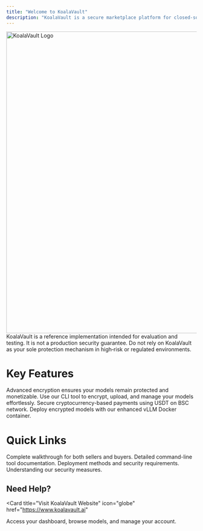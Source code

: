 ```yaml
---
title: "Welcome to KoalaVault"
description: "KoalaVault is a secure marketplace platform for closed-source LLM models, enabling model creators to monetize their work while buyers can deploy models locally."
---
```


<img src="/logo/koalavault.svg" alt="KoalaVault Logo" width="800" />

<Warning>
KoalaVault is a reference implementation intended for evaluation and testing. It is not a production security guarantee. Do not rely on KoalaVault as your sole protection mechanism in high‑risk or regulated environments.
</Warning>

# Key Features

<CardGroup cols={2}>
  <Card
    title="Secure Model Protection"
    icon="shield-halved"
    href="/security/trust-remote-code"
  >
    Advanced encryption ensures your models remain protected and monetizable.
  </Card>
  <Card
    title="Easy Model Management"
    icon="terminal"
    href="/koava"
  >
    Use our CLI tool to encrypt, upload, and manage your models effortlessly.
  </Card>
  <Card
    title="Blockchain Payments"
    icon="coins"
    href="/crypto/wallet-setup"
  >
    Secure cryptocurrency-based payments using USDT on BSC network.
  </Card>
  <Card
    title="Docker Deployment"
    icon="docker"
    href="/deploy/docker-run-guide"
  >
    Deploy encrypted models with our enhanced vLLM Docker container.
  </Card>
</CardGroup>

# Quick Links

<CardGroup cols={2}>
  <Card
    title="Quick Start Guide"
    icon="rocket"
    href="/getting-started/quick-start"
  >
    Complete walkthrough for both sellers and buyers.
  </Card>
  <Card
    title="Koava Tool Reference"
    icon="code"
    href="/koava"
  >
    Detailed command-line tool documentation.
  </Card>
  <Card
    title="Docker Run Guide"
    icon="book"
    href="/deploy/docker-run-guide"
  >
    Deployment methods and security requirements.
  </Card>
  <Card
    title="Security Policy"
    icon="lock"
    href="/security/trust-remote-code"
  >
    Understanding our security measures.
  </Card>
</CardGroup>

## Need Help?

<Card
  title="Visit KoalaVault Website"
  icon="globe"
  href="https://www.koalavault.ai"
>
  Access your dashboard, browse models, and manage your account.
</Card>

